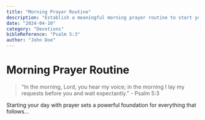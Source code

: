 ```yaml
---
title: "Morning Prayer Routine"
description: "Establish a meaningful morning prayer routine to start your day with purpose and connection."
date: "2024-04-10"
category: "Devotions"
bibleReference: "Psalm 5:3"
author: "John Doe"
---
```


# Morning Prayer Routine

> "In the morning, Lord, you hear my voice; in the morning I lay my requests before you and wait expectantly." - Psalm 5:3

Starting your day with prayer sets a powerful foundation for everything that follows...